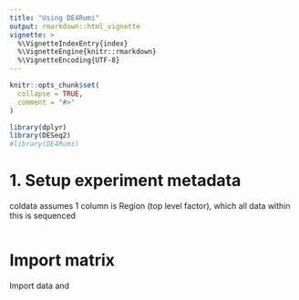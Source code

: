```yaml
---
title: "Using DE4Rumi"
output: rmarkdown::html_vignette
vignette: >
  %\VignetteIndexEntry{index}
  %\VignetteEngine{knitr::rmarkdown}
  %\VignetteEncoding{UTF-8}
---
```


```r
knitr::opts_chunk$set(
  collapse = TRUE,
  comment = "#>"
)
```

```r
library(dplyr)
library(DESeq2)
#library(DE4Rumi)
```

# 1. Setup experiment metadata

coldata assumes 1 column is Region (top level factor), which all data within this is sequenced 



```r

```


# Import matrix
Import data and
```r

```

